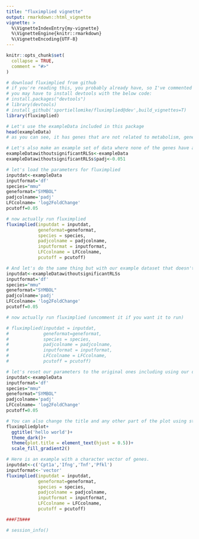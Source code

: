 ```yaml
---
title: "fluximplied vignette"
output: rmarkdown::html_vignette
vignette: >
  %\VignetteIndexEntry{my-vignette}
  %\VignetteEngine{knitr::rmarkdown}
  %\VignetteEncoding{UTF-8}
---
```


```r
knitr::opts_chunk$set(
  collapse = TRUE,
  comment = "#>"
)
```

```r
# download fluximplied from github
# if you're reading this, you probably already have, so I've commented out all these steps.
# you may have to install devtools with the below code: 
# install.packages("devtools")
# library(devtools)
# install_github('sportiellomike/fluximplied@dev',build_vignettes=T)
library(fluximplied)
```

```r
# Let's use the exampleData included in this package
head(exampleData)
# as you can see, it has genes that are not related to metabolism, genes that are, and some genes that are that are also rate limiting steps. 

# Let's also make an example set of data where none of the genes have a padj below 0.05
exampleDatawithoutsignificantRLSs<-exampleData
exampleDatawithoutsignificantRLSs$padj<-0.051
```

```r
# let's load the parameters for fluximplied
inputdat<-exampleData
inputformat='df'
species="mmu"
geneformat="SYMBOL"
padjcolname='padj'
LFCcolname= 'log2FoldChange'
pcutoff=0.05

# now actually run fluximplied
fluximplied(inputdat = inputdat,
            geneformat=geneformat,
            species = species,
            padjcolname = padjcolname,
            inputformat = inputformat,
            LFCcolname = LFCcolname,
            pcutoff = pcutoff)
```


```r
# And let's do the same thing but with our example dataset that doesn't have any significant Padj values.
inputdat<-exampleDatawithoutsignificantRLSs
inputformat='df'
species="mmu"
geneformat="SYMBOL"
padjcolname='padj'
LFCcolname= 'log2FoldChange'
pcutoff=0.05

# now actually run fluximplied (uncomment it if you want it to run)

# fluximplied(inputdat = inputdat,
#             geneformat=geneformat,
#             species = species,
#             padjcolname = padjcolname,
#             inputformat = inputformat,
#             LFCcolname = LFCcolname,
#             pcutoff = pcutoff)
```

```r
# let's reset our parameters to the original ones including using our dataset with significant Padj values.
inputdat<-exampleData
inputformat='df'
species="mmu"
geneformat="SYMBOL"
padjcolname='padj'
LFCcolname= 'log2FoldChange'
pcutoff=0.05

```

```r
# You can also change the title and any other part of the plot using standard ggplot functions
fluximpliedplot+
  ggtitle('hello world')+
  theme_dark()+
  theme(plot.title = element_text(hjust = 0.5))+
  scale_fill_gradient2() 
```


```r
# Here is an example with a character vector of genes.
inputdat<-c('Cpt1a','Ifng','Tnf','Pfkl')
inputformat<-'vector'
fluximplied(inputdat = inputdat,
            geneformat=geneformat,
            species = species,
            padjcolname = padjcolname,
            inputformat = inputformat,
            LFCcolname = LFCcolname,
            pcutoff = pcutoff)

###FIN###
```

```r
# session_info()
```

